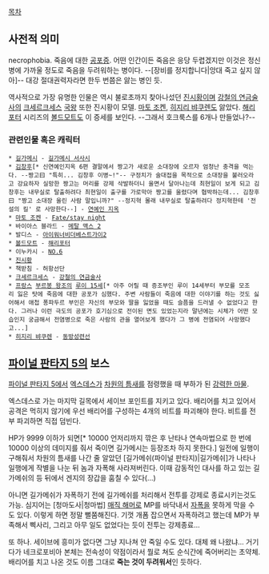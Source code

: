 [[목차]]
== 사전적 의미 ==
necrophobia. 죽음에 대한 [[공포증]]. 어떤 인간이든 죽음은 응당 두렵겠지만 이것은 정신병에 가까울 정도로 죽음을 두려워하는 병이다. --[장비를 정지합니다|앙대 죽고 싶지 않아]-- 대강 절대권력자라면 한두 번쯤은 앓는 병인 듯.

역사적으로 가장 유명한 인물은 역시 불로초까지 찾아나섰던 [[진시황]]이며 [[강철의 연금술사]]의 [[크세르크세스]] [[국왕]] 또한 진시황이 모델. [[마토 조켄]], [[히지리 뱌쿠렌]]도 앓았다. [[해리포터]] 시리즈의 [[볼드모트]]도 이 증세를 보인다. --그래서 호크룩스를 6개나 만들었나?--
=== 관련인물 혹은 캐릭터 ===
 * [[길가메시]] - [[길가메시 서사시]]
 * [[김창후]][* 신연예인지옥 6편 결말에서 짱고가 새로운 소대장에 오르자 엄청난 충격을 먹는다. --짱고曰 "특히... 김창후 이병~!"-- 구정치가 술대접을 목적으로 소대장을 불러오라고 강요하자 실망한 짱고는 머리를 강제 삭발하더니 울면서 달아나는데 최현일이 보게 되고 김창후는 내무실로 탈출하려다 최현일이 출구를 가로막아 짱고를 울렸다며 협박하는데... 김창후曰 "짱고 소대장 울린 사람 말입니까?" --정지혁 몰래 내무실로 탈출하려다 정지혁한테 '전설의 킬' 로 사망한다--] - [[연예인 지옥]]
 * [[마토 조켄]] - [[Fate/stay night]]
 * 바이아스 블라드 - [[메탈 맥스 2]]
 * 발디스 - [[아이워너비더베스트가이2]]
 * [[볼드모트]] - [[해리포터]]
 * 이누카시 - [[NO.6]]
 * [[진시황]]
 * 책받침 - 허항선단
 * [[크세르크세스]] - [[강철의 연금술사]]
 * [[프랑스]] [[부르봉 왕조]]의 [[루이 15세]][* 아주 어릴 때 증조부인 루이 14세부터 부모를 모조리 잃은 탓에 죽음에 대한 공포가 심했다. 주변 사람들이 죽음에 대한 이야기를 하는 것도 싫어해서 애첩 퐁파두르 부인은 자신의 부모와 딸을 잃었을 때도 슬픔을 드러낼 수 없었다고 한다. 그러나 이런 극도의 공포가 호기심으로 전이된 면도 있었는지라 말년에는 시체가 어떤 모습인지 궁금해서 전염병으로 죽은 사람의 관을 열어보게 했다가 그 병에 전염되어 사망했다고...]
 * [[히지리 뱌쿠렌]] - [[동방성련선]]
== [[파이널 판타지 5]]의 보스 ==
[[파이널 판타지 5]]에서 [[엑스데스]]가 [[차원의 틈새]]를 점령했을 때 부하가 된 [http://images.wikia.com/finalfantasy/images/3/30/Necrophobe_ffv.gif 강력한 마물]. 

엑스데스로 가는 마지막 길목에서 세이브 포인트를 지키고 있다. 배리어를 치고 있어서 공격은 먹히지 않기에 우선 배리어를 구성하는 4개의 비트를 파괴해야 한다. 비트를 전부 파괴하면 직접 덤빈다.

HP가 9999 이하가 되면[* 10000 언저리까지 깎은 후 난타나 연속마법으로 한 번에 10000 이상의 데미지를 줘서 죽이면 길가메시는 등장조차 하지 못한다.] 일전에 일행이 구해줘서 차원의 틈새를 나간 줄 알았던 [길가메쉬(파이널 판타지)|길가메쉬]가 나타나 일행에게 작별을 나눈 뒤 놈과 자폭해 사라져버린다. 이때 감동적인 대사를 하고 있는 길가메쉬의 등 뒤에서 겐지의 장갑을 훔칠 수 있다(...)

아니면 길가메쉬가 자폭하기 전에 길가메쉬를 처리해서 전투를 강제로 종료시키는것도 가능. 심지어는 [청마도사|청마법] [[매직 해머]]로 MP를 바닥내서 [[자폭]]을 못하게 막을 수도 있다. 이렇게 하면 정말 뻘쭘해진다. 기껏 개폼 잡으면서 자폭하려고 했는데 MP가 부족해서 삑사리, 그리고 아무 일도 없었다는 듯이 전투는 강제종료...

또 하나. 세이브에 흥미가 없다면 그냥 지나쳐 안 죽일 수도 있다. 대체 왜 나왔냐... 거기다가 네크로포비아 본체는 전속성이 약점이라서 뭘로 쳐도 순식간에 죽어버리는 초약체. 배리어를 치고 나온 것도 이름 그대로 '''죽는 것이 두려워서'''인 듯하다.
